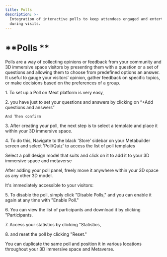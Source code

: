 ```yaml
---
title: Polls
description: >-
  Integration of interactive polls to keep attendees engaged and entertained
  during visits.
---
```


# **Polls **

Polls are a way of collecting opinions or feedback from your community and 3D immersive space visitors by presenting them with a question or a set of questions and allowing them to choose from predefined options an answer. It useful to gauge your visitors’ opinion, gather feedback on specific topics, or make decisions based on the preferences of a group.

1\.	To set up a Poll on Mext platform is very easy, 

 

2\.	you have just to set your questions and answers  by clicking on “+Add questions and answers”

 

 	And Then confirm 

 

3\.	After creating your poll, the next step is to select a template and place it within your 3D immersive space. 

4\.	To do this, Navigate to the black 'Store' sidebar on your Metabuilder screen and select 'Poll/Quiz' to access the list of poll templates

 

Select a poll design model that suits and click on it to add it to your 3D immersive space and metaverse

 

After adding your poll panel, freely move it anywhere within your 3D space as any other 3D model.

 

It's immediately accessible to your visitors: 

 

5\.	To disable the poll, simply click "Disable Polls," and you can enable it again at any time with "Enable Poll."

 

6\.	You can view the list of participants and download it by clicking "Participants.

 

7\.	Access your statistics by clicking "Statistics, 

 

8\.	and reset the poll by clicking "Reset."

  You can duplicate the same poll and position it in various locations throughout your 3D immersive space and Metaverse.
